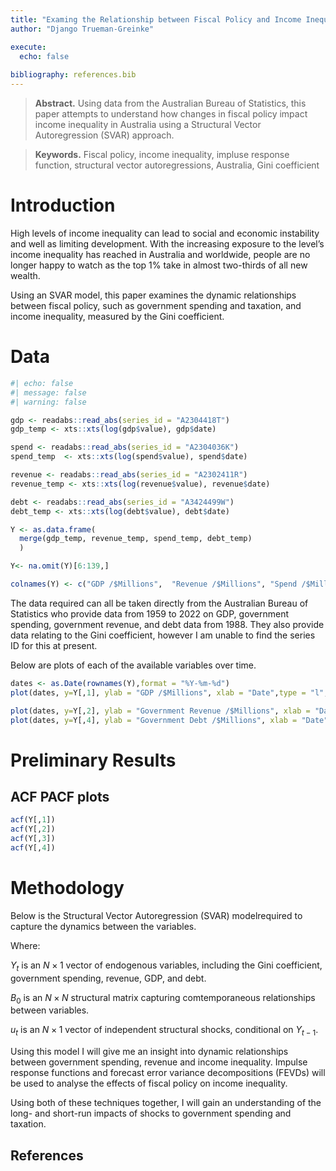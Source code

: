 ```yaml
---
title: "Examing the Relationship between Fiscal Policy and Income Inequality in Australia: A Structural Vector Autoregression Analysis"
author: "Django Trueman-Greinke"

execute:
  echo: false
  
bibliography: references.bib
---
```


> **Abstract.** Using data from the Australian Bureau of Statistics, this paper attempts to understand how changes in fiscal policy impact income inequality in Australia using a Structural Vector Autoregression (SVAR) approach.

> **Keywords.** Fiscal policy, income inequality, impluse response function, structural vector autoregressions, Australia, Gini coefficient

# Introduction

High levels of income inequality can lead to social and economic instability and well as limiting development. With the increasing exposure to the level's income inequality has reached in Australia and worldwide, people are no longer happy to watch as the top 1% take in almost two-thirds of all new wealth.

Using an SVAR model, this paper examines the dynamic relationships between fiscal policy, such as government spending and taxation,  and income inequality, measured by the Gini coefficient.  


# Data
``` r
#| echo: false
#| message: false
#| warning: false

gdp <- readabs::read_abs(series_id = "A2304418T") 
gdp_temp <- xts::xts(log(gdp$value), gdp$date) 

spend <- readabs::read_abs(series_id = "A2304036K") 
spend_temp  <- xts::xts(log(spend$value), spend$date)

revenue <- readabs::read_abs(series_id = "A2302411R") 
revenue_temp <- xts::xts(log(revenue$value), revenue$date)

debt <- readabs::read_abs(series_id = "A3424499W") 
debt_temp <- xts::xts(log(debt$value), debt$date)

Y <- as.data.frame(
  merge(gdp_temp, revenue_temp, spend_temp, debt_temp)
  )

Y<- na.omit(Y)[6:139,]

colnames(Y) <- c("GDP /$Millions",  "Revenue /$Millions", "Spend /$Millions", "Debt /$Millions")

```
The data required can all be taken directly from the Australian Bureau of Statistics who provide data from 1959 to 2022 on GDP, government spending, government revenue, and debt data from 1988. 
They also provide data relating to the Gini coefficient, however I am unable to find the series ID for this at present.

Below are plots of each of the available variables over time.

``` r

dates <- as.Date(rownames(Y),format = "%Y-%m-%d")
plot(dates, y=Y[,1], ylab = "GDP /$Millions", xlab = "Date",type = "l",col = "blue",lwd = 2)

plot(dates, y=Y[,2], ylab = "Government Revenue /$Millions", xlab = "Date",type = "l",col = "blue",lwd = 2),type = "l",col = "blue",lwd = 2)
plot(dates, y=Y[,4], ylab = "Government Debt /$Millions", xlab = "Date",type = "l",col = "blue",lwd = 2)
```

# Preliminary Results
## ACF PACF plots
```r
acf(Y[,1])
acf(Y[,2])
acf(Y[,3])
acf(Y[,4])
```

# Methodology

Below is the Structural Vector Autoregression (SVAR) modelrequired to capture the dynamics between the variables.

\begin{align}
B_0 Y_t = b_0 + B_1 y_{t-1} +\dots +B_p y_{t-p} + u_t
\end{align}
\begin{align}
u_t|Y_{t-1}~iid(0_N,I_N)
\end{align}

Where:


$Y_{t}$ is an $N\times 1$ vector of endogenous variables, including the Gini coefficient, government spending, revenue, GDP, and debt.

$B_0$ is an $N \times N$ structural matrix capturing comtemporaneous relationships between variables.

$u_t$ is an $N\times 1$ vector of independent structural shocks, conditional on $Y_{t-1}$.

Using this model I will give me an insight into dynamic relationships between government spending, revenue and income inequality. Impulse response functions and forecast error variance decompositions (FEVDs) will be used to analyse the effects of fiscal policy on income inequality.

Using both of these techniques together, I will gain an understanding of the long- and short-run impacts of shocks to government spending and taxation.


## References {.unnumbered}
